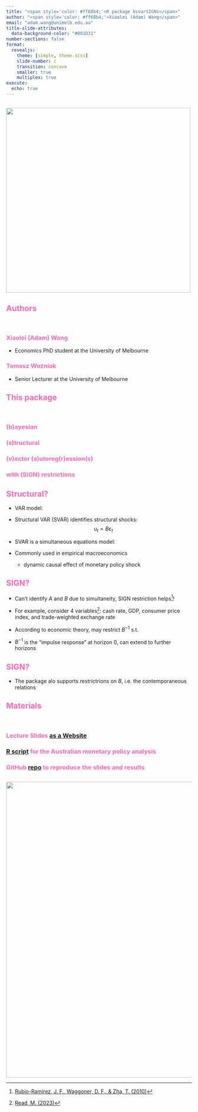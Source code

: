 ```yaml
---
title: "<span style='color: #ff68b4;'>R package bsvarSIGNs</span>" 
author: "<span style='color: #ff68b4;'>Xiaolei (Adam) Wang</span>"
email: "adam.wang@unimelb.edu.au"
title-slide-attributes:
  data-background-color: "#001D31"
number-sections: false
format: 
  revealjs: 
    theme: [simple, theme.scss]
    slide-number: c
    transition: concave
    smaller: true
    multiplex: true
execute: 
  echo: true
---
```


## <span style='color: #ff68b4;'></span> {background-color="#001D31"}

![](bsvarSIGNs.png){.absolute top=30 right=275 width="500"}

## <span style='color: #ff68b4;'>Authors</span> {background-color="#001D31"}

<br/>

### Xiaolei (Adam) Wang {style="color:#ff68b4;"}

- Economics PhD student at the University of Melbourne

### Tomasz Woźniak {style="color:#ff68b4;"}

- Senior Lecturer at the University of Melbourne

## <span style='color: #ff68b4;'>This package</span> {background-color="#001D31"}

<br/>

### (b)ayesian{style="color:#ff68b4;"}

### (s)tructural{style="color:#ff68b4;"}

### (v)ector (a)utoreg(r)ession(s){style="color:#ff68b4;"}

### with (SIGN) restrictions{style="color:#ff68b4;"}

## <span style="color: #ff68b4;">Structural?</span> {background-color="#001D31"}

- VAR model:
\begin{align*}
y_t &= A_0 + A_1 y_{t-1} + \ldots + A_p y_{t-p} + \varepsilon_t\\
y_t &= Ax_t + \varepsilon_t
\end{align*}

- Structural VAR (SVAR) identifies structural shocks:
$$u_t=B\varepsilon_t$$

- SVAR is a simultaneous equations model:
\begin{align*}
y_t &= Ax_t + B^{-1}u_t\\
By_t &= BAx_t + u_t
\end{align*}

- Commonly used in empirical macroeconomics
  - dynamic causal effect of monetary policy shock

## <span style="color: #ff68b4;">SIGN?</span> {background-color="#001D31"}

- Can't identify $A$ and $B$ due to simultaneity, SIGN restriction helps[^1]!

- For example, consider 4 variables[^2]: cash rate, GDP, consumer price index, and trade-weighted exchange rate

- According to economic theory, may restrict $B^{-1}$ s.t.

\begin{align*}
\begin{bmatrix}
\text{CASH}_t\\\text{GDP}_t\\\text{CPI}_t\\\text{TWI}_t
\end{bmatrix}
=

\dots+
\begin{bmatrix}
+&*&*&*\\*&*&*&*\\-&*&*&*\\+&*&*&*
\end{bmatrix}
\begin{bmatrix}
u_{1t}^{\text{MP}}\\u_{2t}\\u_{3t}\\u_{4t}
\end{bmatrix}
\end{align*}

- $B^{-1}$ is the "impulse response" at horizon 0, can extend to further horizons

[^1]:[Rubio-Ramirez, J. F., Waggoner, D. F., & Zha, T. (2010)](https://doi.org/10.1111/j.1467-937X.2009.00578.x)
[^2]:[Read, M. (2023)](https://doi.org/10.1111/1475-4932.12749)

## <span style="color: #ff68b4;">SIGN?</span> {background-color="#001D31"}

- The package alo supports restrictrions on $B$, i.e. the contemporaneous relations

## <span style="color: #ff68b4;">Materials</span> {background-color="#001D31"}

<br/>

### Lecture Slides [as a Website](https://github.com/bsvars/2025-02-DiCook) {style="color:#ff68b4;"}

### [R script](https://github.com/bsvars/2024-10-be24-bsvars/blob/main/be24-bsvars.R) for the Australian monetary policy analysis{style="color:#ff68b4;"}

### GitHub [repo](https://github.com/bsvars/2024-10-be24-bsvars) to reproduce the slides and results{style="color:#ff68b4;"}

## {background-color="#001D31"}

![](social.png){.absolute top=30 right=200 width="800"}
